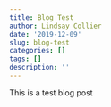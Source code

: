 ```yaml
---
title: Blog Test
author: Lindsay Collier
date: '2019-12-09'
slug: blog-test
categories: []
tags: []
description: ''
---
```


This is a test blog post